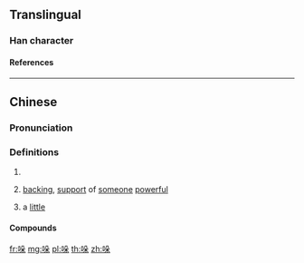 {{character info/new}}
==Translingual==

===Han character===
{{Han char|rn=30|rad=口|as=06|sn=9|four=6709|canj=RHND|ids=⿰口朵}}

====References====
{{Han ref|kx=0189.271|hdz=10619.130|uh=54DA}}

----

==Chinese==
{{zh-forms}}

===Pronunciation===
{{zh-pron
|m=duǒ
|c=do2, doe1
}}

===Definitions===
{{zh-hanzi}}

# {{n-g|Used in transcription.}}
# {{lb|zh|Cantonese}} [[backing]], [[support]] of [[someone]] [[powerful]]
# {{lb|zh|Cantonese}} a [[little]]

====Compounds====
{{zh-der|吲哚}}

[[fr:哚]]
[[mg:哚]]
[[pl:哚]]
[[th:哚]]
[[zh:哚]]